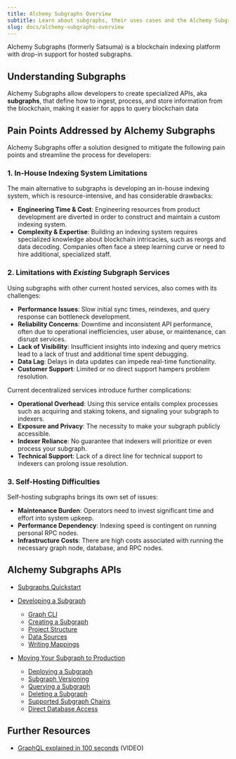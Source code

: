 ```yaml
---
title: Alchemy Subgraphs Overview
subtitle: Learn about subgraphs, their uses cases and the Alchemy Subgraphs platform.
slug: docs/alchemy-subgraphs-overview
---
```



Alchemy Subgraphs (formerly Satsuma) is a blockchain indexing platform with drop-in support for hosted subgraphs.

## Understanding Subgraphs

Alchemy Subgraphs allow developers to create specialized APIs, aka **subgraphs**, that define how to ingest, process, and store information from the blockchain, making it easier for apps to query blockchain data

## Pain Points Addressed by Alchemy Subgraphs

Alchemy Subgraphs offer a solution designed to mitigate the following pain points and streamline the process for developers:

### **1. In-House Indexing System Limitations**

The main alternative to subgraphs is developing an in-house indexing system, which is resource-intensive, and has considerable drawbacks:

* **Engineering Time & Cost**: Engineering resources from product development are diverted in order to construct and maintain a custom indexing system.
* **Complexity & Expertise**: Building an indexing system requires specialized knowledge about blockchain intricacies, such as reorgs and data decoding. Companies often face a steep learning curve or need to hire additional, specialized staff.

### **2. Limitations with *Existing* Subgraph Services**

Using subgraphs with other current hosted services, also comes with its challenges:

* **Performance Issues**: Slow initial sync times, reindexes, and query response can bottleneck development.
* **Reliability Concerns**: Downtime and inconsistent API performance, often due to operational inefficiencies, user abuse, or maintenance, can disrupt services.
* **Lack of Visibility**: Insufficient insights into indexing and query metrics lead to a lack of trust and additional time spent debugging.
* **Data Lag**: Delays in data updates can impede real-time functionality.
* **Customer Support**: Limited or no direct support hampers problem resolution.

Current decentralized services introduce further complications:

* **Operational Overhead**: Using this service entails complex processes such as acquiring and staking tokens, and signaling your subgraph to indexers.
* **Exposure and Privacy**: The necessity to make your subgraph publicly accessible.
* **Indexer Reliance**: No guarantee that indexers will prioritize or even process your subgraph.
* **Technical Support**: Lack of a direct line for technical support to indexers can prolong issue resolution.

### **3. Self-Hosting Difficulties**

Self-hosting subgraphs brings its own set of issues:

* **Maintenance Burden**: Operators need to invest significant time and effort into system upkeep.
* **Performance Dependency**: Indexing speed is contingent on running personal RPC nodes.
* **Infrastructure Costs**: There are high costs associated with running the necessary graph node, database, and RPC nodes.

## Alchemy Subgraphs APIs

* [Subgraphs Quickstart](/reference/subgraphs-quickstart)

* [Developing a Subgraph](/reference/developing-a-subgraph)

  * [Graph CLI](/reference/graph-cli)
  * [Creating a Subgraph](/reference/creating-a-subgraph)
  * [Project Structure](/reference/project-structure)
  * [Data Sources](/reference/data-sources)
  * [Writing Mappings](https://thegraph.com/docs/en/developing/creating-a-subgraph/#writing-mappings)

* [Moving Your Subgraph to Production](/reference/moving-to-production)

  * [Deploying a Subgraph](/reference/deploying-a-subgraph)
  * [Subgraph Versioning](/reference/subgraph-versioning)
  * [Querying a Subgraph](/reference/querying-a-subgraph)
  * [Deleting a Subgraph](/reference/deleting-a-subgraph)
  * [Supported Subgraph Chains](/reference/supported-subgraph-chains)
  * [Direct Database Access](/reference/direct-database-access)

## Further Resources

* [GraphQL explained in 100 seconds](https://www.youtube.com/watch?v=eIQh02xuVw4) (VIDEO)
